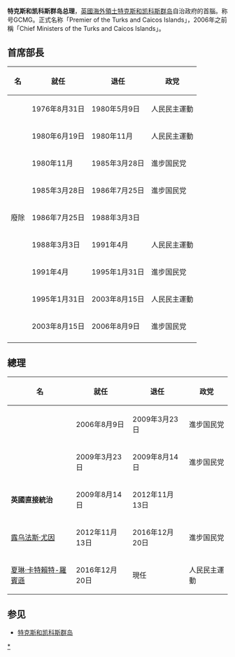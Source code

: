 {{NoteTA
|1=zh-tw:土克凱可群島;zh-cn:特克斯和凯科斯群岛;zh-hk:特克斯和凱科斯群島;
}}
'''特克斯和凯科斯群岛总理'''，[[英國|英國]][[英國海外領土|海外領土]][[特克斯和凯科斯群岛|特克斯和凯科斯群岛]]自治政府的首腦。称号GCMG。正式名称「Premier of the Turks and Caicos Islands」，2006年之前稱「Chief Ministers of the Turks and Caicos Islands」。

== 首席部長 ==
{| class="wikitable"
|-
!名
!就任
!退任
!政党
|-
| {{le|詹姆士·亞歷山大·喬治·史密斯·麦卡特尼|James Alexander George Smith McCartney}}
| 1976年8月31日
| 1980年5月9日
| 人民民主運動
|- 
| {{le|奧斯瓦爾德·斯基平斯|Oswald Skippings}}
| 1980年6月19日
| 1980年11月
| 人民民主運動
|- 
| {{le|諾曼·桑德斯 (政治人物)|Norman Saunders (politician)|诺曼·桑德斯}}
| 1980年11月
| 1985年3月28日
| 進步国民党
|- 
| {{le|纳撒尼尔·弗兰西斯|Nathaniel Francis}}
| 1985年3月28日
| 1986年7月25日
| 進步国民党
|- 
| 廢除
| 1986年7月25日
| 1988年3月3日
|
|- 
| {{le|奧斯瓦爾德·斯基平斯|Oswald Skippings}}
| 1988年3月3日
| 1991年4月
| 人民民主運動
|- 
| {{le|華盛頓·米西克|Washington Misick}}
| 1991年4月
| 1995年1月31日
| 進步国民党
|- 
| {{le|德里克·休·泰勒|Derek Hugh Taylor}}
| 1995年1月31日
| 2003年8月15日
| 人民民主運動
|- 
| {{le|米切爾·米西克|Michael Misick}}
| 2003年8月15日
| 2006年8月9日
| 進步国民党
|-
|}

== 總理 ==
{| class="wikitable"
|-
!名
!就任
!退任
!政党
|-
| {{le|米切爾·米西克|Michael Misick}}
| 2006年8月9日
| 2009年3月23日
| 進步国民党
|- 
| {{le|加墨·威廉姆斯|Galmo Williams}}
| 2009年3月23日
| 2009年8月14日
| 進步国民党
|- 
| '''英國直接統治'''
| 2009年8月14日
| 2012年11月13日
|
|- 
| [[露乌法斯·尤因|露乌法斯·尤因]]
| 2012年11月13日
| 2016年12月20日
| 進步国民党
|-
| [[夏琳·卡特賴特-羅賓遜|夏琳·卡特賴特-羅賓遜]]
| 2016年12月20日
| 現任
| 人民民主運動
|}

{{美洲政府首脑}}

==参见==
*[[特克斯和凯科斯群岛|特克斯和凯科斯群岛]]

[[Category:特克斯和凱科斯群島總理|*]]